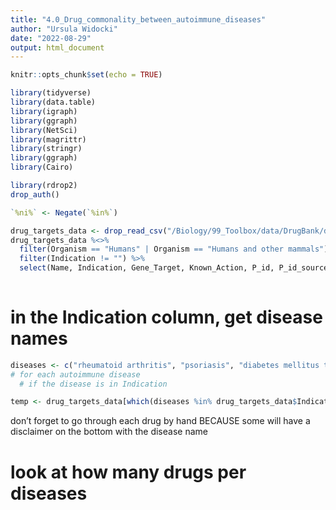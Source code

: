 ```yaml
---
title: "4.0_Drug_commonality_between_autoimmune_diseases"
author: "Ursula Widocki"
date: "2022-08-29"
output: html_document
---
```


```r
knitr::opts_chunk$set(echo = TRUE)
```

```r
library(tidyverse)
library(data.table)
library(igraph)
library(ggraph)
library(NetSci)
library(magrittr)
library(stringr)
library(ggraph)
library(Cairo)

library(rdrop2)
drop_auth()

`%ni%` <- Negate(`%in%`)
```

```r
drug_targets_data <- drop_read_csv("/Biology/99_Toolbox/data/DrugBank/data/out/DB_Drug_Targets_v5.1.9.csv")
drug_targets_data %<>%
  filter(Organism == "Humans" | Organism == "Humans and other mammals") %>%
  filter(Indication != "") %>%
  select(Name, Indication, Gene_Target, Known_Action, P_id, P_id_source, Mech_Of_Action)
  
```

# in the Indication column, get disease names
```r
diseases <- c("rheumatoid arthritis", "psoriasis", "diabetes mellitus type 1", "type 1 diabetes", "multiple sclerosis")
# for each autoimmune disease
  # if the disease is in Indication

temp <- drug_targets_data[which(diseases %in% drug_targets_data$Indication),]
```

######## don't forget to go through each drug by hand BECAUSE some will have a disclaimer on the bottom with the disease name


# look at how many drugs per diseases
```r

```




























